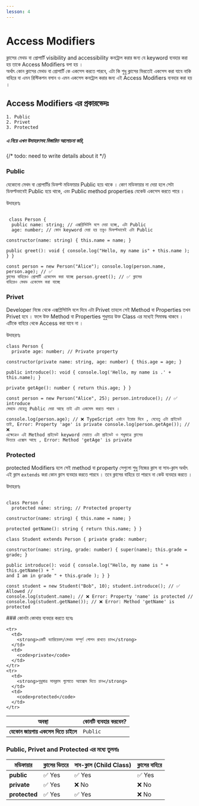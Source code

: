 ```yaml
---
lesson: 4
---
```


# Access Modifiers

ক্লাসের মেথড বা প্রোপার্টি visibility and accessibility কনট্রোল করার জন্য যে
keyword ব্যবহার করা হয় তাকে Access Modifiers বলা হয় ।  
অর্থাৎ কোন ক্লাসের মেথড বা প্রোপার্টি কে একসেস করতে পারবে, এটা কি শুধু ক্লাসের
ভিরতেই একসেস করা যাবে নাকি বাহিরে বা এমন রিস্টিকশন বসান ও এমন একসেস কনট্রোল করার
জন্য এই Access Modifiers ব্যবহার করা হয় ।

## Access Modifiers এর প্রকারভেদঃ

    1. Public
    2. Privet
    3. Protected

##### এ নিয়ে এখন উদাহরণসহ বিস্তারিত আলোচনা করি,

{/* todo: need to write details about it */}

### Public

যেকোনো মেথদ বা প্রোপার্টির ডিফল্ট মডিফায়ার Public হয়ে থাকে । কোণ মডিফায়ার না
দেয়া হলে সেটা ডিফল্টভাবেই Public হয়ে থাকে, এবং Public method properties যেকেউ
একসেস করতে পারে ।

উদাহরণঃ

```tsx

 class Person {
  public name: string; // এক্সপ্লিসিটলি বলে দেয়া হচ্ছে, এটা Public 
  age: number; // কোন keyword দেয়া হয় তবুও ডিফল্টভাবেই এটা Public

constructor(name: string) { this.name = name; }

public greet(): void { console.log("Hello, my name is" + this.name ); } }

const person = new Person("Alice"); console.log(person.name, person.age); // ✅
ক্লাসের বাহিরেও প্রোপার্টি একেসেস করা যাচ্ছে person.greet(); // ✅ ক্লাসের
বাহিরেও মেথড একেসেস করা যাচ্ছে

```

### Privet

Developer নিজে থেকে এক্সপ্লিসিটলি বলে দিবে এটা Privet তাহলে সেই Method বা
Properties তখন Privet হবে । ফলে উক্ত Method বা Properties শুধুমাত্র উক্ত Class
এর মধ্যেই সিমাবদ্ধ থাকবে । এটিকে বাহিরে থেকে Access করা যাবে না ।

উদাহরণঃ

```tsx
class Person {
  private age: number; // Private property

constructor(private name: string, age: number) { this.age = age; }

public introduce(): void { console.log('Hello, my name is .' + this.name); }

private getAge(): number { return this.age; } }

const person = new Person("Alice", 25); person.introduce(); // ✅ introduce
মেথডে যেহেতু Public দেয়া আছে তাই এটা একসেস করতে পারবে ।

console.log(person.age); // ❌ TypeScript এখানে ইরোর দিবে , যেহেতু এটা প্রাইভেট
তাই, Error: Property 'age' is private console.log(person.getAge()); // ❌
এক্ষেত্রেও এই Method প্রাইভেট keyword দেয়াতে এটা প্রাইভেট ও শধুমাত্রে ক্লাসের
ভিতরে এক্সেস আছে , Error: Method 'getAge' is private
```

### Protected

protected Modifiers হলে সেই method বা property সেগুলো শুধু নিজের ক্লাস বা
সাব-ক্লাস অর্থাৎ এই ক্লাস `extends` করা কোন ক্লাস ব্যবহার করতে পারবে । তবে
ক্লাসের বাহিরে তা পারবে না কেউ ব্যবহার করতে ।

উদাহরণঃ

```tsx 

class Person {
  protected name: string; // Protected property

constructor(name: string) { this.name = name; }

protected getName(): string { return this.name; } }

class Student extends Person { private grade: number;

constructor(name: string, grade: number) { super(name); this.grade = grade; }

public introduce(): void { console.log("Hello, my name is " + this.getName() + "
and I am in grade " + this.grade ); } }

const student = new Student("Bob", 10); student.introduce(); // ✅ Allowed //
console.log(student.name); // ❌ Error: Property 'name' is protected //
console.log(student.getName()); // ❌ Error: Method 'getName' is protected

```

<div className='my-20'>
### কোনটা কোথায় ব্যবহার করতে হবেঃ

<table >
  <thead  className=' text-gray-700 uppercase bg-gray-100 dark:bg-gray-700 dark:text-gray-400 '>
    <tr  className='*:px-2'>
      <th> অবস্থা </th>
      <th>কোনটি ব্যবহার করবেন?</th>
    </tr>
  </thead>
  <tbody>

<tr>
  <td>
    <strong> যেকোন জায়গায় একসেস দিতে চাইলে </strong>
  </td>
  <td>
    <code>Public</code>
  </td>
</tr>

    <tr>
      <td>
        <strong>একটি ভ্যারিয়েবল/মেথড সম্পূর্ণ গোপন রাখতে চান</strong>
      </td>
      <td>
        <code>private</code>
      </td>
    </tr>
    <tr>
      <td>
        <strong>শুধুমাত্র সাবক্লাস গুলোতে অ্যাক্সেস দিতে চান</strong>
      </td>
      <td>
        <code>protected</code>
      </td>
    </tr>

  </tbody>
</table>

</div>

### Public, Privet and Protected এর মধ্যে তুলনাঃ

<table>
  <thead>
    <tr>
      <th> মডিফায়ার </th>
      <th> ক্লাসের ভিতরে </th>
      <th>সাব-ক্লাস (Child Class)</th>
      <th> ক্লাসের বাহিরে </th>
    </tr>
  </thead>
  <tbody>
    <tr>
      <td>
        <strong>public</strong>
      </td>
      <td>✅ Yes</td>
      <td>✅ Yes</td>
      <td>✅ Yes</td>
    </tr>
    <tr>
      <td>
        <strong>private</strong>
      </td>
      <td>✅ Yes</td>
      <td>❌ No</td>
      <td>❌ No</td>
    </tr>
    <tr>
      <td>
        <strong>protected</strong>
      </td>
      <td>✅ Yes</td>
      <td>✅ Yes</td>
      <td>❌ No</td>
    </tr>
  </tbody>
</table>

